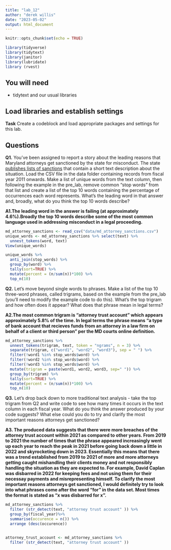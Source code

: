 ```yaml
---
title: "lab_12"
author: "derek willis"
date: "2023-05-02"
output: html_document
---
```


```r
knitr::opts_chunk$set(echo = TRUE)

library(tidyverse)
library(tidytext)
library(janitor)
library(lubridate)
library (rvest)
```

## You will need

* tidytext and our usual libraries

## Load libraries and establish settings

**Task** Create a codeblock and load appropriate packages and settings for this lab.

## Questions

**Q1.** You've been assigned to report a story about the leading reasons that Maryland attorneys get sanctioned by the state for misconduct. The state [publishes lists of sanctions](https://www.courts.state.md.us/attygrievance/sanctions) that contain a short text description about the situation. Load the CSV file in the data folder containing records from fiscal year 2011 onwards. Make a list of unique words from the text column, then following the example in the pre_lab, remove common "stop words" from that list and create a list of the top 10 words containing the percentage of occurrences each word represents. What's the leading word in that answer and, broadly, what do you think the top 10 words describe?

**A1.The leading word in the answer is failing (at approximately 4.6%).Broadly the top 10 words describe some of the most common language used in addressing misconduct in a legal proceeding. ** 

```r
md_attorney_sanctions <- read_csv("data/md_attorney_sanctions.csv")
unique_words <- md_attorney_sanctions %>% select(text) %>%
  unnest_tokens(word, text)
View(unique_words)

unique_words %>%
  anti_join(stop_words) %>%
  group_by(word) %>%
  tally(sort=TRUE) %>%
  mutate(percent = (n/sum(n))*100) %>%
  top_n(10)
```

**Q2.** Let's move beyond single words to phrases. Make a list of the top 10 three-word phrases, called trigrams, based on the example from the pre_lab (you'll need to modify the example code to do this). What's the top trigram and how often does it appear? What does that phrase mean in legal terms?

**A2.The most common trigram is "attorney trust account" which appears approximately 5.8% of the time. In legal terms the phrase means "a type of bank account that recieves funds from an attorney in a law firm on behalf of a client or third person" per the MD courts online definition.  ** 

```r
md_attorney_sanctions %>%
  unnest_tokens(trigram, text, token = "ngrams", n = 3) %>%
  separate(trigram, c("word1", "word2", "word3"), sep = " ") %>%
  filter(!word1 %in% stop_words$word) %>%
  filter(!word2 %in% stop_words$word) %>%
  filter(!word3 %in% stop_words$word) %>%
  mutate(trigram = paste(word1, word2, word3, sep=" ")) %>%
  group_by(trigram) %>%
  tally(sort=TRUE) %>%
  mutate(percent = (n/sum(n))*100) %>%
  top_n(10)
```

**Q3.** Let's drop back down to more traditional text analysis - take the top trigram from Q2 and write code to see how many times it occurs in the text column in each fiscal year. What do you think the answer produced by your code suggests? What else could you do to try and clarify the most important reasons attorneys get sanctioned?

**A3. The produced data suggests that there were more breaches of the attorney trust account within 2021 as compared to other years. From 2019 to 2021 the number of times that the phrase appeared increasingly went up each year to reach the peak in 2021 before going back down a little in 2022 and skyrocketing down in 2023. Essentially this means that there was a trend established from 2019 to 2021 of more and more attorneys getting caught mishandling their clients money and not responsibly handling the situation as they are expected to. For example, David Caplan was disbarred in 2022 for keeping fees and not using them for their necessay payments and misrepresenting himself. To clarify the most important reasons attorneys get sanctioned, I would definitely try to look into what phrases come after the word "for" in the data set. Most times the format is stated as "x was disbarred for x".** 

```r
md_attorney_sanctions %>%
  filter (str_detect(text, "attorney trust account" )) %>%
  group_by(fiscal_year)%>%
  summarise(occurence = n()) %>%
  arrange (desc(occurence))


attorney_trust_account <- md_attorney_sanctions %>%
  filter (str_detect(text, "attorney trust account" ))
```
